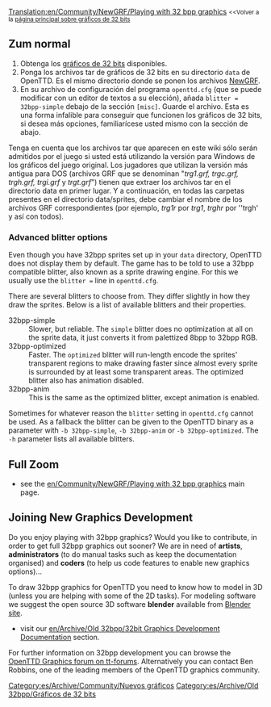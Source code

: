 [[Translation:en/Community/NewGRF/Playing with 32 bpp graphics]]
{{es/Traducción|en/Community/NewGRF/Playing with 32 bpp graphics|30}}
<small><<Volver a la [[es/Archive/Old 32bpp/Desarrollo de gráficos de 32 bits|página principal sobre gráficos de 32 bits]] </small>
{{es/Disponibilidad|0.6|align="right"}}

==Zum normal==
# Obtenga los [[es/Archive/Old 32bpp/Lista de archivos descargables de 32 bits|gráficos de 32 bits]] disponibles.
# Ponga los archivos tar de gráficos de 32 bits en su directorio <code>data</code> de OpenTTD. Es el mismo directorio donde se ponen los archivos [[es/Manual/NewGRF|NewGRF]].
# En su archivo de configuración del programa <code>openttd.cfg</code> (que se puede modificar con un editor de textos a su elección), añada <code>blitter = 32bpp-simple</code> debajo de la sección <code>[misc]</code>. Guarde el archivo. Esta es una forma infalible para conseguir que funcionen los gráficos de 32 bits, si desea más opciones, familiarícese usted mismo con la sección de abajo.

Tenga en cuenta que los archivos tar que aparecen en este wiki sólo serán admitidos por el juego si usted está utilizando la versión para Windows de los gráficos del juego original. Los jugadores que utilizan la versión más antigua para DOS (archivos GRF que se denominan "''trg1.grf, trgc.grf, trgh.grf, trgi.grf'' y ''trgt.grf''") tienen que extraer los archivos tar en el directorio data en primer lugar. Y a continuación, en todas las carpetas presentes en el directorio data/sprites, debe cambiar el nombre de los archivos GRF correspondientes (por ejemplo, ''trg1r'' por ''trg1'', ''trghr'' por ''trgh' y así con todos).

{{es/Pendiente de traducción}}

===Advanced blitter options===

Even though you have 32bpp sprites set up in your <code>data</code> directory, OpenTTD does not display them by default. The game has to be told to use a 32bpp compatible blitter, also known as a sprite drawing engine. For this we usually use the <code>blitter =</code> line in <code>openttd.cfg</code>.
    
There are several blitters to choose from. They differ slightly in how they draw the sprites. Below is a list of available blitters and their properties.

;32bpp-simple
:Slower, but reliable. The <code>simple</code> blitter does no optimization at all on the sprite data, it just converts it from palettized 8bpp to 32bpp RGB.
;32bpp-optimized
:Faster. The <code>optimized</code> blitter will run-length encode the sprites' transparent regions to make drawing faster since almost every sprite is surrounded by at least some transparent areas. The optimized blitter also has animation disabled.
;32bpp-anim
:This is the same as the optimized blitter, except animation is enabled.

Sometimes for whatever reason the <code>blitter</code> setting in <code>openttd.cfg</code> cannot be used. As a fallback the blitter can be given to the OpenTTD binary as a parameter with <code>-b 32bpp-simple</code>, <code>-b 32bpp-anim</code> or <code>-b 32bpp-optimized</code>. The <code>-h</code> parameter lists all available blitters.


==Full Zoom==

* see the [[en/Community/NewGRF/Playing with 32 bpp graphics]] main page.


==Joining New Graphics Development==

Do you enjoy playing with 32bpp graphics? Would you like to contribute, in order to get full 32bpp graphics out sooner? We are in need of '''artists''', '''administrators''' (to do manual tasks such as keep the documentation organised) and '''coders''' (to help us code features to enable new graphics options)...

To draw 32bpp graphics for OpenTTD you need to know how to model in 3D (unless you are helping with some of the 2D tasks). For modeling software we suggest the open source 3D software '''blender''' available from [http://blender.org Blender site].

* visit our [[en/Archive/Old 32bpp/32bit Graphics Development Documentation]] section.

For further information on 32bpp development you can browse the [http://www.tt-forums.net/viewforum.php?f=36 OpenTTD Graphics forum on tt-forums]. Alternatively you can contact Ben Robbins, one of the leading members of the OpenTTD graphics community.


{{es/Archive/Old 32bpp/Caja de navegación de desarrollo gráfico}}

[[Category:es/Archive/Community/Nuevos gráficos]][[Category:es/Archive/Old 32bpp/Gráficos de 32 bits]]